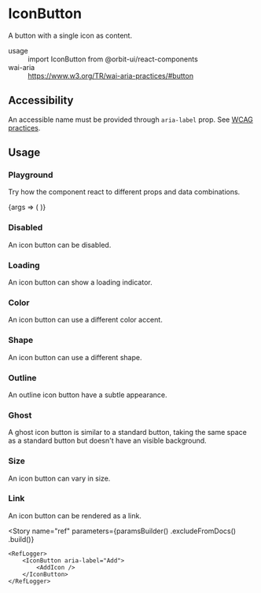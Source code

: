 
<Meta
    title="Buttons/IconButton"
    id="icon-button"
    component={InnerIconButton}
/>

# IconButton

A button with a single icon as content.

<dl>
    <div>
        <dt>usage</dt>
        <dd>import IconButton from @orbit-ui/react-components</dd>
    </div>
    <div>
        <dt>wai-aria</dt>
        <dd><a href="https://www.w3.org/TR/wai-aria-practices/#button">https://www.w3.org/TR/wai-aria-practices/#button</a></dd>
    </div>
</dl>

## Accessibility

An accessible name must be provided through `aria-label` prop. See [WCAG practices](https://www.w3.org/TR/WCAG20-TECHS/ARIA6.html).

## Usage

### Playground

Try how the component react to different props and data combinations.

<Canvas withSource="none">
    <Story name="playground">
        {args => (
            <InnerIconButton {...args} aria-label="Add">
                <AddIcon />
            </InnerIconButton>
        )}
    </Story>
</Canvas>

<ArgsTable story="playground" />

### Disabled

An icon button can be disabled.

<Canvas>
    <Story name="disabled">
        <IconButton disabled aria-label="Add">
            <AddIcon />
        </IconButton>
    </Story>
</Canvas>

### Loading

An icon button can show a loading indicator.

<Canvas>
    <Story name="loading">
        <IconButton loading aria-label="Add">
            <AddIcon />
        </IconButton>
    </Story>
</Canvas>

### Color

An icon button can use a different color accent.

<Canvas>
    <Story name="color">
        <Inline>
            <IconButton color="primary" aria-label="Add"><AddIcon /></IconButton>
            <IconButton color="secondary" aria-label="Add"><LightbulbIcon /></IconButton>
            <IconButton color="danger" aria-label="Add"><CheckIcon /></IconButton>
        </Inline>
    </Story>
</Canvas>

### Shape

An icon button can use a different shape.

<Canvas>
    <Story name="shape">
        <Inline>
            <IconButton shape="circular" aria-label="Add"><AddIcon /></IconButton>
            <IconButton shape="rounded" aria-label="Add"><LightbulbIcon /></IconButton>
        </Inline>
    </Story>
</Canvas>

### Outline

An outline icon button have a subtle appearance.

<Canvas>
    <Story name="outline">
        <IconButton variant="outline" aria-label="Add">
            <AddIcon />
        </IconButton>
    </Story>
</Canvas>

### Ghost

A ghost icon button is similar to a standard button, taking the same space as a standard button but doesn't have an visible background.

<Canvas>
    <Story name="ghost">
        <IconButton variant="ghost" aria-label="Add">
            <AddIcon />
        </IconButton>
    </Story>
</Canvas>

### Size

An icon button can vary in size.

<Canvas>
    <Story name="size">
        <Inline verticalAlign="end">
            <IconButton size="sm" aria-label="Add"><AddIcon /></IconButton>
            <IconButton aria-label="Add"><AddIcon /></IconButton>
        </Inline>
    </Story>
</Canvas>

### Link

An icon button can be rendered as a link.

<Canvas>
    <Story name="as anchor">
        <IconButton as="a" href="https://sharegate.com" target="_blank" aria-label="Add">
            <AddIcon />
        </IconButton>
    </Story>
</Canvas>

<Story
    name="ref"
    parameters={paramsBuilder()
        .excludeFromDocs()
        .build()}
>
    <RefLogger>
        <IconButton aria-label="Add">
            <AddIcon />
        </IconButton>
    </RefLogger>
</Story>

